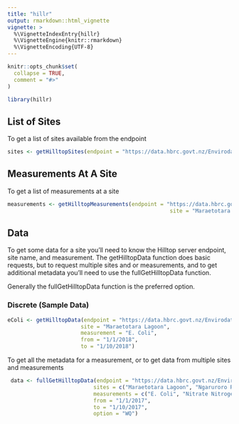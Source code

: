 ```yaml
---
title: "hillr"
output: rmarkdown::html_vignette
vignette: >
  %\VignetteIndexEntry{hillr}
  %\VignetteEngine{knitr::rmarkdown}
  %\VignetteEncoding{UTF-8}
---
```


```r
knitr::opts_chunk$set(
  collapse = TRUE,
  comment = "#>"
)
```

```r
library(hillr)
```

## List of Sites

To get a list of sites available from the endpoint

```r
sites <- getHilltopSites(endpoint = "https://data.hbrc.govt.nz/Envirodata/EMARDiscrete.hts?")
```

## Measurements At A Site

To get a list of measurements at a site

```r
measurements <- getHilltopMeasurements(endpoint = "https://data.hbrc.govt.nz/Envirodata/EMARDiscrete.hts?",
                                                   site = "Maraetotara Lagoon")
```

## Data

To get some data for a site you'll need to know the Hilltop server endpoint, site name, and measurement.
The getHilltopData function does basic requests, but to request multiple sites and or measurements, 
and to get additional metadata you'll need to use the fullGetHilltopData function.

Generally the fullGetHilltopData function is the preferred option.

### Discrete (Sample Data)


```r
eColi <- getHilltopData(endpoint = "https://data.hbrc.govt.nz/Envirodata/EMARDiscrete.hts?",
                       site = "Maraetotara Lagoon",
                       measurement = "E. Coli",
                       from = "1/1/2018",
                       to = "1/10/2018")
```

To get all the metadata for a measurement, or to get data from multiple sites and measurements

```r
 data <- fullGetHilltopData(endpoint = "https://data.hbrc.govt.nz/Envirodata/EMARDiscrete.hts?",
                           sites = c("Maraetotara Lagoon", "Ngaruroro River at Fernhill"),
                           measurements = c("E. Coli", "Nitrate Nitrogen"),
                           from = "1/1/2017",
                           to = "1/10/2017",
                           option = "WQ")
```
